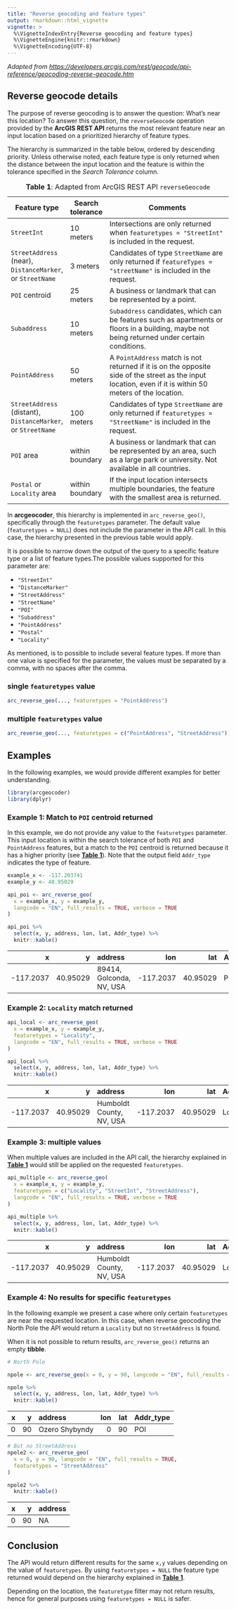 ---
title: "Reverse geocoding and feature types"
output: rmarkdown::html_vignette
vignette: >
  %\VignetteIndexEntry{Reverse geocoding and feature types}
  %\VignetteEngine{knitr::rmarkdown}
  %\VignetteEncoding{UTF-8}
---



*Adapted from
<https://developers.arcgis.com/rest/geocode/api-reference/geocoding-reverse-geocode.htm>*

## Reverse geocode details

The purpose of reverse geocoding is to answer the question: What's near this
location? To answer this question, the `reverseGeocode` operation provided by
the **ArcGIS REST API** returns the most relevant feature near an input location
based on a prioritized hierarchy of feature types.

The hierarchy is summarized in the table below, ordered by descending priority.
Unless otherwise noted, each feature type is only returned when the distance
between the input location and the feature is within the tolerance specified in
the *Search Tolerance* column.

::: {#table1}
:::

| Feature type                                                 | Search tolerance | Comments                                                                                                                                                  |
|--------------------------------------------------------------|------------------|-----------------------------------------------------------------------------------------------------------------------------------------------------------|
| `StreetInt`                                                  | 10 meters        | Intersections are only returned when `featuretypes = "StreetInt"` is included in the request.                                                             |
| `StreetAddress` (near), `DistanceMarker`, or `StreetName`    | 3 meters         | Candidates of type `StreetName` are only returned if `featureTypes = "streetName"` is included in the request.                                            |
| `POI` centroid                                               | 25 meters        | A business or landmark that can be represented by a point.                                                                                                |
| `Subaddress`                                                 | 10 meters        | `Subaddress` candidates, which can be features such as apartments or floors in a building, maybe not being returned under certain conditions.             |
| `PointAddress`                                               | 50 meters        | A `PointAddress` match is not returned if it is on the opposite side of the street as the input location, even if it is within 50 meters of the location. |
| `StreetAddress` (distant), `DistanceMarker`, or `StreetName` | 100 meters       | Candidates of type `StreetName` are only returned if `featuretypes = "StreetName"` is included in the request.                                            |
| `POI` area                                                   | within boundary  | A business or landmark that can be represented by an area, such as a large park or university. Not available in all countries.                            |
| `Postal` or `Locality` area                                  | within boundary  | If the input location intersects multiple boundaries, the feature with the smallest area is returned.                                                     |

: **Table 1**: Adapted from ArcGIS REST API `reverseGeocode`

In **arcgeocoder**, this hierarchy is implemented in `arc_reverse_geo()`,
specifically through the `featuretypes` parameter. The default value
(`featuretypes = NULL`) does not include the parameter in the API call. In this
case, the hierarchy presented in the previous table would apply.

It is possible to narrow down the output of the query to a specific feature type
or a list of feature types.The possible values supported for this parameter are:

-   `"StreetInt"`
-   `"DistanceMarker"`
-   `"StreetAddress"`
-   `"StreetName"`
-   `"POI"`
-   `"Subaddress"`
-   `"PointAddress"`
-   `"Postal"`
-   `"Locality"`

As mentioned, is to possible to include several feature types. If more than one
value is specified for the parameter, the values must be separated by a comma,
with no spaces after the comma.

### single `featuretypes` value


``` r
arc_reverse_geo(..., featuretypes = "PointAddress")
```

### multiple `featuretypes` value


``` r
arc_reverse_geo(..., featuretypes = c("PointAddress", "StreetAddress"))
```

## Examples

In the following examples, we would provide different examples for better
understanding.


``` r
library(arcgeocoder)
library(dplyr)
```

### Example 1: Match to `POI` centroid returned

In this example, we do not provide any value to the `featuretypes` parameter.
This input location is within the search tolerance of both `POI` and
`PointAddress` features, but a match to the `POI` centroid is returned because
it has a higher priority (see [**Table 1**](#table1)). Note that the output
field `Addr_type` indicates the type of feature.


``` r
example_x <- -117.203741
example_y <- 40.95029

api_poi <- arc_reverse_geo(
  x = example_x, y = example_y,
  langcode = "EN", full_results = TRUE, verbose = TRUE
)

api_poi %>%
  select(x, y, address, lon, lat, Addr_type) %>%
  knitr::kable()
```



|         x|        y|address                  |       lon|      lat|Addr_type |
|---------:|--------:|:------------------------|---------:|--------:|:---------|
| -117.2037| 40.95029|89414, Golconda, NV, USA | -117.2037| 40.95029|Postal    |



### Example 2: `Locality` match returned


``` r
api_local <- arc_reverse_geo(
  x = example_x, y = example_y,
  featuretypes = "Locality",
  langcode = "EN", full_results = TRUE, verbose = TRUE
)

api_local %>%
  select(x, y, address, lon, lat, Addr_type) %>%
  knitr::kable()
```



|         x|        y|address                  |       lon|      lat|Addr_type |
|---------:|--------:|:------------------------|---------:|--------:|:---------|
| -117.2037| 40.95029|Humboldt County, NV, USA | -117.2037| 40.95029|Locality  |



### Example 3: multiple values

When multiple values are included in the API call, the hierarchy explained in
[**Table 1**](#table1) would still be applied on the requested `featuretypes`.


``` r
api_multiple <- arc_reverse_geo(
  x = example_x, y = example_y,
  featuretypes = c("Locality", "StreetInt", "StreetAddress"),
  langcode = "EN", full_results = TRUE, verbose = TRUE
)

api_multiple %>%
  select(x, y, address, lon, lat, Addr_type) %>%
  knitr::kable()
```



|         x|        y|address                  |       lon|      lat|Addr_type |
|---------:|--------:|:------------------------|---------:|--------:|:---------|
| -117.2037| 40.95029|Humboldt County, NV, USA | -117.2037| 40.95029|Locality  |



### Example 4: No results for specific `featuretypes`

In the following example we present a case where only certain `featuretypes` are
near the requested location. In this case, when reverse geocoding the North Pole
the API would return a `Locality` but no `StreetAddress` is found.

When it is not possible to return results, `arc_reverse_geo()` returns an empty
**tibble**.


``` r
# North Pole

npole <- arc_reverse_geo(x = 0, y = 90, langcode = "EN", full_results = TRUE)

npole %>%
  select(x, y, address, lon, lat, Addr_type) %>%
  knitr::kable()
```



|  x|  y|address        | lon| lat|Addr_type |
|--:|--:|:--------------|---:|---:|:---------|
|  0| 90|Ozero Shybyndy |   0|  90|POI       |



``` r
# But no StreetAddress
npole2 <- arc_reverse_geo(
  x = 0, y = 90, langcode = "EN", full_results = TRUE,
  featuretypes = "StreetAddress"
)

npole2 %>%
  knitr::kable()
```



|  x|  y|address |
|--:|--:|:-------|
|  0| 90|NA      |



## Conclusion

The API would return different results for the same `x,y` values depending on
the value of `featuretypes`. By using `featuretypes = NULL` the feature type
returned would depend on the hierarchy explained in [**Table 1**](#table1).

Depending on the location, the `featuretype` filter may not return results,
hence for general purposes using `featuretypes = NULL` is safer.
